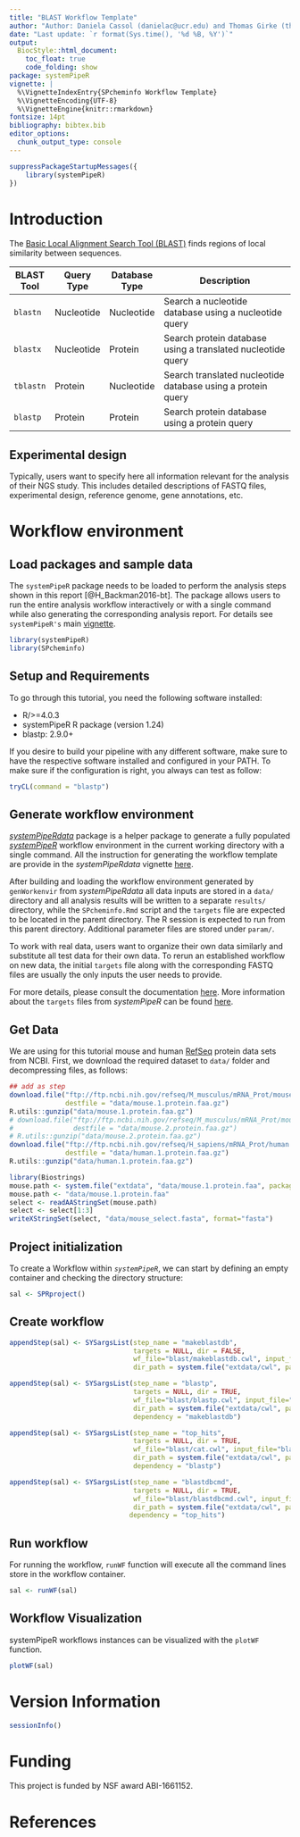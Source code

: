 ```yaml
---
title: "BLAST Workflow Template" 
author: "Author: Daniela Cassol (danielac@ucr.edu) and Thomas Girke (thomas.girke@ucr.edu)"
date: "Last update: `r format(Sys.time(), '%d %B, %Y')`" 
output:
  BiocStyle::html_document:
    toc_float: true
    code_folding: show
package: systemPipeR
vignette: |
  %\VignetteIndexEntry{SPcheminfo Workflow Template}
  %\VignetteEncoding{UTF-8}
  %\VignetteEngine{knitr::rmarkdown}
fontsize: 14pt
bibliography: bibtex.bib
editor_options: 
  chunk_output_type: console
---
```


```r
suppressPackageStartupMessages({
    library(systemPipeR)
})
```

# Introduction

The [Basic Local Alignment Search Tool (BLAST)](https://blast.ncbi.nlm.nih.gov/Blast.cgi) finds regions of local similarity between sequences. 

| BLAST Tool | Query Type | Database Type | Description                                                 |
|------------|------------|---------------|-------------------------------------------------------------|
| `blastn`     | Nucleotide | Nucleotide    | Search a nucleotide database using a nucleotide query       |
| `blastx`     | Nucleotide | Protein       | Search protein database using a translated nucleotide query |
| `tblastn`    | Protein    | Nucleotide    | Search translated nucleotide database using a protein query |
| `blastp`     | Protein    | Protein       | Search protein database using a protein query               |

## Experimental design

Typically, users want to specify here all information relevant for the analysis
of their NGS study. This includes detailed descriptions of FASTQ files,
experimental design, reference genome, gene annotations, etc. 

# Workflow environment

## Load packages and sample data

The `systemPipeR` package needs to be loaded to perform the analysis 
steps shown in this report [@H_Backman2016-bt]. The package allows users
to run the entire analysis workflow interactively or with a single command 
while also generating the corresponding analysis report. For details
see `systemPipeR's` main [vignette](http://www.bioconductor.org/packages/devel/bioc/vignettes/systemPipeR/inst/doc/systemPipeR.html).

```r
library(systemPipeR)
library(SPcheminfo)
```

## Setup and Requirements

To go through this tutorial, you need the following software installed:

* R/>=4.0.3
* systemPipeR R package (version 1.24)
* blastp: 2.9.0+

If you desire to build your pipeline with any different software, make sure to have the respective software installed and configured in your PATH. To make sure if the configuration is right, you always can test as follow:

```r
tryCL(command = "blastp")  
```

## Generate workflow environment

[*systemPipeRdata*](http://bioconductor.org/packages/release/data/experiment/html/systemPipeRdata.html) package is a helper package to generate a fully populated [*systemPipeR*](http://bioconductor.org/packages/release/bioc/html/systemPipeR.html)
workflow environment in the current working directory with a single command. 
All the instruction for generating the workflow template are provide in the *systemPipeRdata* vignette [here](http://www.bioconductor.org/packages/devel/data/experiment/vignettes/systemPipeRdata/inst/doc/systemPipeRdata.html#1_Introduction). 

After building and loading the workflow environment generated by `genWorkenvir` 
from *systemPipeRdata* all data inputs are stored in
a `data/` directory and all analysis results will be written to a separate
`results/` directory, while the `SPcheminfo.Rmd` script and the `targets` file are expected to be located in the parent directory. The R session is expected to run from this parent
directory. Additional parameter files are stored under `param/`.

To work with real data, users want to organize their own data similarly
and substitute all test data for their own data. To rerun an established
workflow on new data, the initial `targets` file along with the corresponding
FASTQ files are usually the only inputs the user needs to provide.

For more details, please consult the documentation 
[here](http://www.bioconductor.org/packages/release/bioc/vignettes/systemPipeR/inst/doc/systemPipeR.html). More information about the `targets` files from *systemPipeR* can be found [here](http://www.bioconductor.org/packages/release/bioc/vignettes/systemPipeR/inst/doc/systemPipeR.html#25_structure_of_targets_file). 

## Get Data

We are using for this tutorial mouse and human [RefSeq](ftp://ftp.ncbi.nih.gov/refseq/) 
protein data sets from NCBI. 
First, we download the required dataset to `data/` folder and decompressing files, as follows:

```r
## add as step
download.file("ftp://ftp.ncbi.nih.gov/refseq/M_musculus/mRNA_Prot/mouse.1.protein.faa.gz", 
              destfile = "data/mouse.1.protein.faa.gz")
R.utils::gunzip("data/mouse.1.protein.faa.gz")
# download.file("ftp://ftp.ncbi.nih.gov/refseq/M_musculus/mRNA_Prot/mouse.2.protein.faa.gz", 
#               destfile = "data/mouse.2.protein.faa.gz")
# R.utils::gunzip("data/mouse.2.protein.faa.gz")
download.file("ftp://ftp.ncbi.nih.gov/refseq/H_sapiens/mRNA_Prot/human.1.protein.faa.gz",
              destfile = "data/human.1.protein.faa.gz")
R.utils::gunzip("data/human.1.protein.faa.gz")
```


```r
library(Biostrings)
mouse.path <- system.file("extdata", "data/mouse.1.protein.faa", package="SPcheminfo")
mouse.path <- "data/mouse.1.protein.faa"
select <- readAAStringSet(mouse.path)
select <- select[1:3]
writeXStringSet(select, "data/mouse_select.fasta", format="fasta")
```

## Project initialization

To create a Workflow within _`systemPipeR`_, we can start by defining an empty
container and checking the directory structure:

```r
sal <- SPRproject() 
```

## Create workflow

```r
appendStep(sal) <- SYSargsList(step_name = "makeblastdb", 
                               targets = NULL, dir = FALSE,
                               wf_file="blast/makeblastdb.cwl", input_file="blast/makeblastdb.yml",
                               dir_path = system.file("extdata/cwl", package="systemPipeR"))
```

```r
appendStep(sal) <- SYSargsList(step_name = "blastp", 
                               targets = NULL, dir = TRUE,
                               wf_file="blast/blastp.cwl", input_file="blast/blastp.yml",
                               dir_path = system.file("extdata/cwl", package="systemPipeR"), 
                               dependency = "makeblastdb")
```

```r
appendStep(sal) <- SYSargsList(step_name = "top_hits", 
                               targets = NULL, dir = TRUE,
                               wf_file="blast/cat.cwl", input_file="blast/cat.yml",
                               dir_path = system.file("extdata/cwl", package="systemPipeR"), 
                               dependency = "blastp")
```

```r
appendStep(sal) <- SYSargsList(step_name = "blastdbcmd", 
                               targets = NULL, dir = TRUE,
                               wf_file="blast/blastdbcmd.cwl", input_file="blast/blastdbcmd.yml",
                               dir_path = system.file("extdata/cwl", package="systemPipeR"), 
                              dependency = "top_hits")
```

## Run workflow

For running the workflow, `runWF` function will execute all the command lines store in the workflow container.

```r
sal <- runWF(sal)
```

## Workflow Visualization

systemPipeR workflows instances can be visualized with the `plotWF` function.

```r
plotWF(sal)
```

# Version Information

```r
sessionInfo()
```

# Funding

This project is funded by NSF award ABI-1661152.

# References
